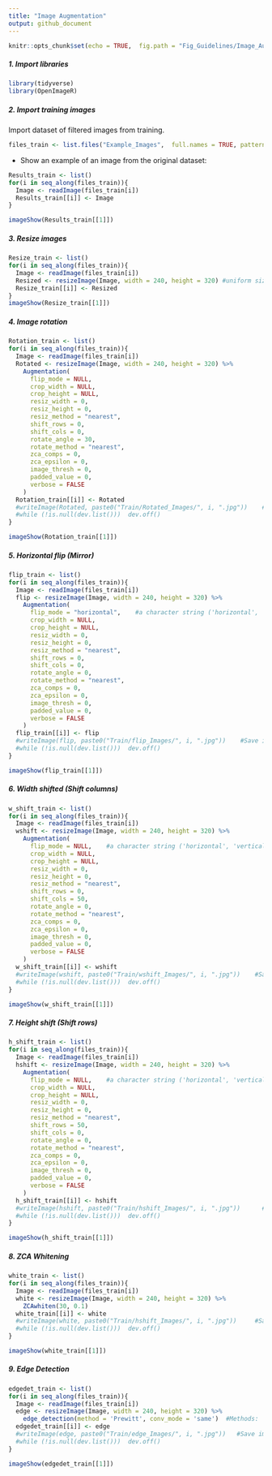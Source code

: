 ```yaml
---
title: "Image Augmentation"
output: github_document
---
```


```r
knitr::opts_chunk$set(echo = TRUE,  fig.path = "Fig_Guidelines/Image_Augmentation_")
```

##### 1. Import libraries

```r
library(tidyverse)
library(OpenImageR)
```

##### 2. Import training images

Import dataset of filtered images from training. 

```r
files_train <- list.files("Example_Images",  full.names = TRUE, pattern = ".jpg", all.files = TRUE)
```

* Show an example of an image from the original dataset: 

```r
Results_train <- list()
for(i in seq_along(files_train)){
  Image <- readImage(files_train[i]) 
  Results_train[[i]] <- Image
}

imageShow(Results_train[[1]])
```


##### 3. Resize images

```r
Resize_train <- list()
for(i in seq_along(files_train)){
  Image <- readImage(files_train[i]) 
  Resized <- resizeImage(Image, width = 240, height = 320) #uniform size of images
  Resize_train[[i]] <- Resized
}
imageShow(Resize_train[[1]])
```

##### 4. Image rotation

```r
Rotation_train <- list()
for(i in seq_along(files_train)){
  Image <- readImage(files_train[i]) 
  Rotated <- resizeImage(Image, width = 240, height = 320) %>% 
    Augmentation(
      flip_mode = NULL,
      crop_width = NULL,
      crop_height = NULL,
      resiz_width = 0,
      resiz_height = 0,
      resiz_method = "nearest",
      shift_rows = 0,
      shift_cols = 0,
      rotate_angle = 30,
      rotate_method = "nearest",
      zca_comps = 0,
      zca_epsilon = 0,
      image_thresh = 0,
      padded_value = 0,
      verbose = FALSE
    ) 
  Rotation_train[[i]] <- Rotated
  #writeImage(Rotated, paste0("Train/Rotated_Images/", i, ".jpg"))    #Save image in folder
  #while (!is.null(dev.list()))  dev.off()
}

imageShow(Rotation_train[[1]])
```

##### 5. Horizontal flip (Mirror)

```r
flip_train <- list()
for(i in seq_along(files_train)){
  Image <- readImage(files_train[i]) 
  flip <- resizeImage(Image, width = 240, height = 320) %>% 
    Augmentation(
      flip_mode = "horizontal",    #a character string ('horizontal', 'vertical')
      crop_width = NULL,
      crop_height = NULL,
      resiz_width = 0,
      resiz_height = 0,
      resiz_method = "nearest",
      shift_rows = 0,
      shift_cols = 0,
      rotate_angle = 0,
      rotate_method = "nearest",
      zca_comps = 0,
      zca_epsilon = 0,
      image_thresh = 0,
      padded_value = 0,
      verbose = FALSE
    ) 
  flip_train[[i]] <- flip
  #writeImage(flip, paste0("Train/flip_Images/", i, ".jpg"))    #Save image in folder
  #while (!is.null(dev.list()))  dev.off()
}

imageShow(flip_train[[1]])
```

##### 6. Width shifted (Shift columns)

```r
w_shift_train <- list()
for(i in seq_along(files_train)){
  Image <- readImage(files_train[i]) 
  wshift <- resizeImage(Image, width = 240, height = 320) %>% 
    Augmentation(
      flip_mode = NULL,    #a character string ('horizontal', 'vertical')
      crop_width = NULL,
      crop_height = NULL,
      resiz_width = 0,
      resiz_height = 0,
      resiz_method = "nearest",
      shift_rows = 0,
      shift_cols = 50,
      rotate_angle = 0,
      rotate_method = "nearest",
      zca_comps = 0,
      zca_epsilon = 0,
      image_thresh = 0,
      padded_value = 0,
      verbose = FALSE
    ) 
  w_shift_train[[i]] <- wshift
  #writeImage(wshift, paste0("Train/wshift_Images/", i, ".jpg"))    #Save image in folder
  #while (!is.null(dev.list()))  dev.off()
}

imageShow(w_shift_train[[1]])
```

##### 7. Height shift (Shift rows)

```r
h_shift_train <- list()
for(i in seq_along(files_train)){
  Image <- readImage(files_train[i]) 
  hshift <- resizeImage(Image, width = 240, height = 320) %>% 
    Augmentation(
      flip_mode = NULL,    #a character string ('horizontal', 'vertical')
      crop_width = NULL,
      crop_height = NULL,
      resiz_width = 0,
      resiz_height = 0,
      resiz_method = "nearest",
      shift_rows = 50,
      shift_cols = 0,
      rotate_angle = 0,
      rotate_method = "nearest",
      zca_comps = 0,
      zca_epsilon = 0,
      image_thresh = 0,
      padded_value = 0,
      verbose = FALSE
    ) 
  h_shift_train[[i]] <- hshift
  #writeImage(hshift, paste0("Train/hshift_Images/", i, ".jpg"))      #Save image in folder
  #while (!is.null(dev.list()))  dev.off()
}

imageShow(h_shift_train[[1]])
```

##### 8. ZCA Whitening

```r
white_train <- list()
for(i in seq_along(files_train)){
  Image <- readImage(files_train[i]) 
  white <- resizeImage(Image, width = 240, height = 320) %>% 
    ZCAwhiten(30, 0.1) 
  white_train[[i]] <- white
  #writeImage(white, paste0("Train/hshift_Images/", i, ".jpg"))     #Save image in folder
  #while (!is.null(dev.list()))  dev.off()
}

imageShow(white_train[[1]])
```

##### 9. Edge Detection

```r
edgedet_train <- list()
for(i in seq_along(files_train)){
  Image <- readImage(files_train[i]) 
  edge <- resizeImage(Image, width = 240, height = 320) %>% 
    edge_detection(method = 'Prewitt', conv_mode = 'same')  #Methods: 'Frei_chen', 'LoG', 'Prewitt', 'Roberts_cross', 'Scharr', 'Sobel'
  edgedet_train[[i]] <- edge
  #writeImage(edge, paste0("Train/edge_Images/", i, ".jpg"))   #Save image in folder
  #while (!is.null(dev.list()))  dev.off()
}

imageShow(edgedet_train[[1]])

```

